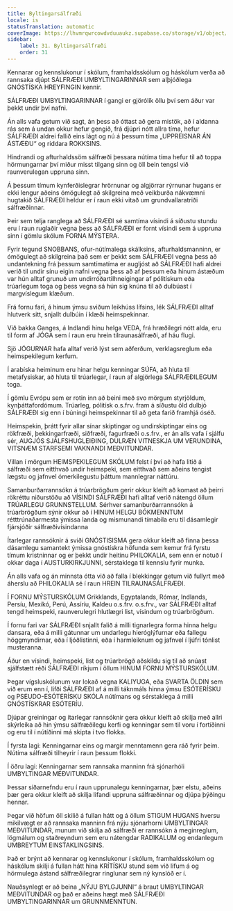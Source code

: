 ```yaml
---
title: Byltingarsálfræði
locale: is
statusTranslation: automatic
coverImage: https://lhvmrqwrcowdvduuaukz.supabase.co/storage/v1/object/public/strapi-uploads/small_cover-educacion-fundamental.webp-2d51a7828a2b1309555be27f7e2a61a0.webp
sidebar:
    label: 31. Byltingarsálfræði
    order: 31
---
```

Kennarar og kennslukonur í skólum, framhaldsskólum og háskólum verða að rannsaka djúpt SÁLFRÆÐI UMBYLTINGARINNAR sem alþjóðlega GNÓSTÍSKA HREYFINGIN kennir.

SÁLFRÆÐI UMBYLTINGARINNAR í gangi er gjörólík öllu því sem áður var þekkt undir því nafni.

Án alls vafa getum við sagt, án þess að óttast að gera mistök, að í aldanna rás sem á undan okkur hefur gengið, frá djúpri nótt allra tíma, hefur SÁLFRÆÐI aldrei fallið eins lágt og nú á þessum tíma „UPPREISNAR ÁN ÁSTÆÐU“ og riddara ROKKSINS.

Hindrandi og afturhaldssöm sálfræði þessara nútíma tíma hefur til að toppa hörmungarnar því miður misst tilgang sinn og öll bein tengsl við raunverulegan uppruna sinn.

Á þessum tímum kynferðislegrar hrörnunar og algjörrar rýrnunar hugans er ekki lengur aðeins ómögulegt að skilgreina með veikburða nákvæmni hugtakið SÁLFRÆÐI heldur er í raun ekki vitað um grundvallaratriði sálfræðinnar.

Þeir sem telja ranglega að SÁLFRÆÐI sé samtíma vísindi á síðustu stundu eru í raun ruglaðir vegna þess að SÁLFRÆÐI er fornt vísindi sem á uppruna sinn í gömlu skólum FORNA MÝSTERA.

Fyrir tegund SNOBBANS, ofur-nútímalega skálksins, afturhaldsmanninn, er ómögulegt að skilgreina það sem er þekkt sem SÁLFRÆÐI vegna þess að undantekning frá þessum samtímatíma er augljóst að SÁLFRÆÐI hafi aldrei verið til undir sínu eigin nafni vegna þess að af þessum eða hinum ástæðum var hún alltaf grunuð um undirróðartilhneigingar af pólitískum eða trúarlegum toga og þess vegna sá hún sig knúna til að dulbúast í margvíslegum klæðum.

Frá fornu fari, á hinum ýmsu sviðum leikhúss lífsins, lék SÁLFRÆÐI alltaf hlutverk sitt, snjallt dulbúin í klæði heimspekinnar.

Við bakka Ganges, á Indlandi hinu helga VEDA, frá hræðilegri nótt alda, eru til form af JÓGA sem í raun eru hrein tilraunasálfræði, af háu flugi.

Sjö JÓGURNAR hafa alltaf verið lýst sem aðferðum, verklagsreglum eða heimspekilegum kerfum.

Í arabíska heiminum eru hinar helgu kenningar SÚFA, að hluta til metafysiskar, að hluta til trúarlegar, í raun af algjörlega SÁLFRÆÐILEGUM toga.

Í gömlu Evrópu sem er rotin inn að beini með svo mörgum styrjöldum, kynþáttafordómum. Trúarleg, pólitísk o.s.frv. fram á síðustu öld dulbjó SÁLFRÆÐI sig enn í búningi heimspekinnar til að geta farið framhjá óséð.

Heimspekin, þrátt fyrir allar sínar skiptingar og undirskiptingar eins og rökfræði, þekkingarfræði, siðfræði, fagurfræði o.s.frv., er án alls vafa í sjálfu sér, AUGJÓS SJÁLFSHUGLEIÐING, DULRÆN VITNESKJA UM VERUNDINA, VITSNÆM STARFSEMI VAKNANDI MEÐVITUNDAR.

Villan í mörgum HEIMSPEKILEGUM SKÓLUM felst í því að hafa litið á sálfræði sem eitthvað undir heimspeki, sem eitthvað sem aðeins tengist lægstu og jafnvel ómerkilegustu þáttum mannlegrar náttúru.

Samanburðarrannsókn á trúarbrögðum gerir okkur kleift að komast að þeirri rökréttu niðurstöðu að VÍSINDI SÁLFRÆÐI hafi alltaf verið nátengd öllum TRÚARLEGU GRUNNSTELLUM. Sérhver samanburðarrannsókn á trúarbrögðum sýnir okkur að í HINUM HELGU BÓKMENNTUM rétttrúnaðarmesta ýmissa landa og mismunandi tímabila eru til dásamlegir fjársjóðir sálfræðivísindanna

Ítarlegar rannsóknir á sviði GNÓSTISISMA gera okkur kleift að finna þessa dásamlegu samantekt ýmissa gnóstískra höfunda sem kemur frá fyrstu tímum kristninnar og er þekkt undir heitinu PHILOKALIA, sem enn er notuð í okkar daga í AUSTURKIRKJUNNI, sérstaklega til kennslu fyrir munka.

Án alls vafa og án minnsta ótta við að falla í blekkingar getum við fullyrt með áherslu að PHILOKALIA sé í raun HREIN TILRAUNASÁLFRÆÐI.

Í FORNU MÝSTURSKÓLUM Grikklands, Egyptalands, Rómar, Indlands, Persíu, Mexíkó, Perú, Assíríu, Kaldeu o.s.frv. o.s.frv., var SÁLFRÆÐI alltaf tengd heimspeki, raunverulegri hlutlægri list, vísindum og trúarbrögðum.

Í fornu fari var SÁLFRÆÐI snjallt falið á milli tignarlegra forma hinna helgu dansara, eða á milli gátunnar um undarlegu hieróglýfurnar eða fallegu höggmyndirnar, eða í ljóðlistinni, eða í harmleiknum og jafnvel í ljúfri tónlist musteranna.

Áður en vísindi, heimspeki, list og trúarbrögð aðskildu sig til að snúast sjálfstætt réði SÁLFRÆÐI ríkjum í öllum HINUM FORNU MÝSTURSKÓLUM.

Þegar vígsluskólunum var lokað vegna KALIYUGA, eða SVARTA ÖLDIN sem við erum enn í, lifði SÁLFRÆÐI af á milli táknmáls hinna ýmsu ESÓTERÍSKU og PSEUDO-ESÓTERÍSKU SKÓLA nútímans og sérstaklega á milli GNÓSTÍSKRAR ESÓTERÍU.

Djúpar greiningar og ítarlegar rannsóknir gera okkur kleift að skilja með allri skýrleika að hin ýmsu sálfræðilegu kerfi og kenningar sem til voru í fortíðinni og eru til í nútíðinni má skipta í tvo flokka.

Í fyrsta lagi: Kenningarnar eins og margir menntamenn gera ráð fyrir þeim. Nútíma sálfræði tilheyrir í raun þessum flokki.

Í öðru lagi: Kenningarnar sem rannsaka manninn frá sjónarhóli UMBYLTINGAR MEÐVITUNDAR.

Þessar síðarnefndu eru í raun upprunalegu kenningarnar, þær elstu, aðeins þær gera okkur kleift að skilja lifandi uppruna sálfræðinnar og djúpa þýðingu hennar.

Þegar við höfum öll skilið á fullan hátt og á öllum STIGUM HUGANS hversu mikilvægt er að rannsaka manninn frá nýju sjónarhorni UMBYLTINGAR MEÐVITUNDAR, munum við skilja að sálfræði er rannsókn á meginreglum, lögmálum og staðreyndum sem eru nátengdar RADIKALUM og endanlegum UMBREYTUM EINSTAKLINGSINS.

Það er brýnt að kennarar og kennslukonur í skólum, framhaldsskólum og háskólum skilji á fullan hátt hina KRÍTÍSKU stund sem við lifum á og hörmulega ástand sálfræðilegrar ringlunar sem ný kynslóð er í.

Nauðsynlegt er að beina „NÝJU BYLGJUNNI“ á braut UMBYLTINGAR MEÐVITUNDAR og það er aðeins hægt með SÁLFRÆÐI UMBYLTINGARINNAR um GRUNNMENNTUN.

